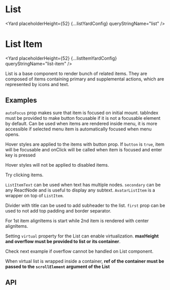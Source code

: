 




# List

<Yard placeholderHeight={52} {...listYardConfig} queryStringName="list" />

# List Item

<Yard placeholderHeight={52} {...listItemYardConfig} queryStringName="list-item" />

List is a base component to render bunch of related items.
They are composed of items containing primary and supplemental actions, which are represented by icons and text.

## Examples

<Example title="Basic list" path="list/examples/basic.js">
  <Basic />
</Example>
<Example title="Divider in list" path="list/examples/divider.js">
  <Divider />
</Example>
<Example title="autoFocus prop usage" path="list/examples/autoFocus.js">
  <AutoFocus />
</Example>

`autoFocus` prop makes sure that item is focused on initial mount. tabIndex must be provided to make button focusable if it is not a focusable element by default.
Can be used when items are rendered inside menu, it is more accessible if selected menu item is automatically focused when menu opens.

<Example title="List Items with button prop" path="list/examples/as-button.js">
  <AsButton />
</Example>

Hover styles are applied to the items with button prop.
If `button` is `true`, item will be focusable and onClick will be called when item is focused and enter key is pressed

<Example title="Disabled ListItem" path="list/examples/disabled.js">
  <Disabled />
</Example>

Hover styles will not be applied to disabled items.

<Example title="Usage with Enhancer" path="list/examples/enhancer.js">
  <Enhancer />
</Example>

Try clicking items.

<Example title="SecondaryText in List" path="list/examples/secondary-text.js">
  <SecondaryText />
</Example>

`ListItemText` can be used when text has multiple nodes. `secondary` can be any ReactNode and is useful to display any subtext.
`AvatarListItem` is a wrapper on top of `ListItem`.

<Example title="Subheader and divider in List" path="list/examples/subheader.js">
  <Subheader />
</Example>

Divider with title can be used to add subheader to the list. `first` prop can be used to not add top padding and border separator.

<Example title="AlignItems usage" path="list/examples/align-items.js">
  <AlignItems />
</Example>

For 1st item alignItems is start while 2nd item is rendered with center alignItems.

<Example title="Virtualization" path="list/examples/virtual-list.js">
  <VirtualList />
</Example>

Setting `virtual` property for the List can enable virtualization. **maxHeight and overflow must be provided to list or its container**.

Check next example if overflow cannot be handled on List component.

<Example title="Virtual List inside a container" path="list/examples/virtual-list-contained.js">
  <ContainedVirtualList />
</Example>

When virtual list is wrapped inside a container, **ref of the container must be passed to the `scrollElement` argument of the List**

## API

<ApiTable title="List props" config={listYardConfig} />
<ApiTable title="List item props" config={listItemYardConfig} />
<ImplementationLink componentPath="list" />
<Exports component={ListExports} title="List exports" path="spaceweb/list" />
